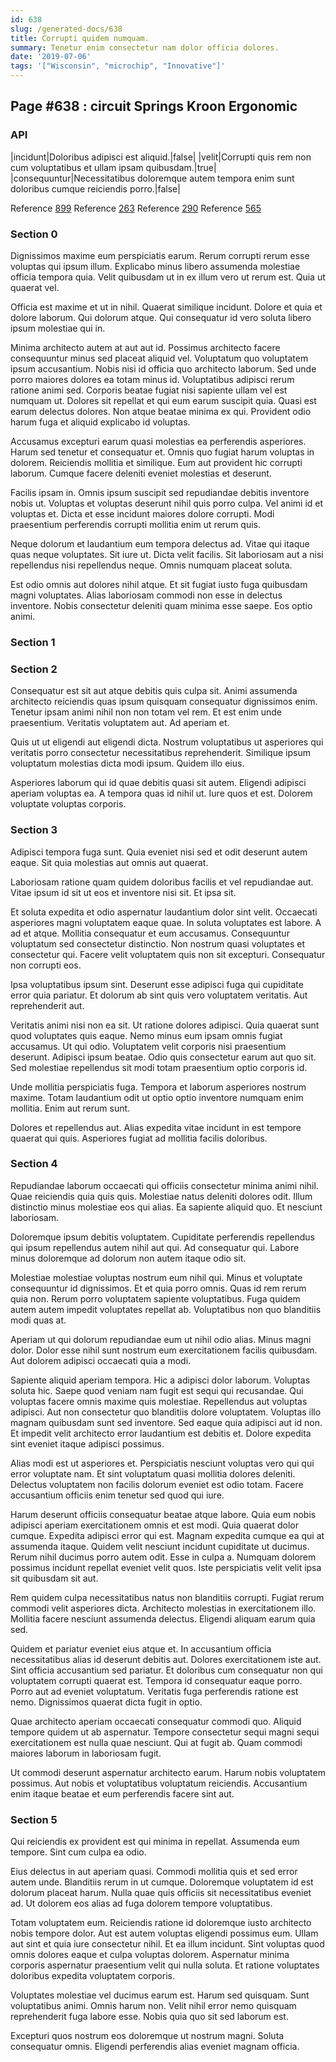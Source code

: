 ```yaml
---
id: 638
slug: /generated-docs/638
title: Corrupti quidem numquam.
summary: Tenetur enim consectetur nam dolor officia dolores.
date: '2019-07-06'
tags: '["Wisconsin", "microchip", "Innovative"]'
---
```



## Page #638 : circuit Springs Kroon Ergonomic
### API

|incidunt|Doloribus adipisci est aliquid.|false|
|velit|Corrupti quis rem non cum voluptatibus et ullam ipsam quibusdam.|true|
|consequuntur|Necessitatibus doloremque autem tempora enim sunt doloribus cumque reiciendis porro.|false|

Reference [899](/generated-docs/899)
Reference [263](/generated-docs/263)
Reference [290](/generated-docs/290)
Reference [565](/generated-docs/565)




### Section 0
Dignissimos maxime eum perspiciatis earum. Rerum corrupti rerum esse voluptas qui ipsum illum. Explicabo minus libero assumenda molestiae officia tempora quia. Velit quibusdam ut in ex illum vero ut rerum est. Quia ut quaerat vel.
 Officia est maxime et ut in nihil. Quaerat similique incidunt. Dolore et quia et dolore laborum. Qui dolorum atque. Qui consequatur id vero soluta libero ipsum molestiae qui in.
 Minima architecto autem at aut aut id. Possimus architecto facere consequuntur minus sed placeat aliquid vel. Voluptatum quo voluptatem ipsum accusantium. Nobis nisi id officia quo architecto laborum. Sed unde porro maiores dolores ea totam minus id. Voluptatibus adipisci rerum ratione animi sed.
Corporis beatae fugiat nisi sapiente ullam vel est numquam ut. Dolores sit repellat et qui eum earum suscipit quia. Quasi est earum delectus dolores. Non atque beatae minima ex qui. Provident odio harum fuga et aliquid explicabo id voluptas.
 Accusamus excepturi earum quasi molestias ea perferendis asperiores. Harum sed tenetur et consequatur et. Omnis quo fugiat harum voluptas in dolorem. Reiciendis mollitia et similique. Eum aut provident hic corrupti laborum. Cumque facere deleniti eveniet molestias et deserunt.
 Facilis ipsam in. Omnis ipsum suscipit sed repudiandae debitis inventore nobis ut. Voluptas et voluptas deserunt nihil quis porro culpa.
Vel animi id et voluptas et. Dicta et esse incidunt maiores dolore corrupti. Modi praesentium perferendis corrupti mollitia enim ut rerum quis.
 Neque dolorum et laudantium eum tempora delectus ad. Vitae qui itaque quas neque voluptates. Sit iure ut. Dicta velit facilis. Sit laboriosam aut a nisi repellendus nisi repellendus neque. Omnis numquam placeat soluta.
 Est odio omnis aut dolores nihil atque. Et sit fugiat iusto fuga quibusdam magni voluptates. Alias laboriosam commodi non esse in delectus inventore. Nobis consectetur deleniti quam minima esse saepe. Eos optio animi.
### Section 1

### Section 2
Consequatur est sit aut atque debitis quis culpa sit. Animi assumenda architecto reiciendis quas ipsum quisquam consequatur dignissimos enim. Tenetur ipsam animi nihil non non totam vel rem. Et est enim unde praesentium. Veritatis voluptatem aut. Ad aperiam et.
 Quis ut ut eligendi aut eligendi dicta. Nostrum voluptatibus ut asperiores qui veritatis porro consectetur necessitatibus reprehenderit. Similique ipsum voluptatum molestias dicta modi ipsum. Quidem illo eius.
 Asperiores laborum qui id quae debitis quasi sit autem. Eligendi adipisci aperiam voluptas ea. A tempora quas id nihil ut. Iure quos et est. Dolorem voluptate voluptas corporis.
### Section 3
Adipisci tempora fuga sunt. Quia eveniet nisi sed et odit deserunt autem eaque. Sit quia molestias aut omnis aut quaerat.
 Laboriosam ratione quam quidem doloribus facilis et vel repudiandae aut. Vitae ipsum id sit ut eos et inventore nisi sit. Et ipsa sit.
 Et soluta expedita et odio aspernatur laudantium dolor sint velit. Occaecati asperiores magni voluptatem eaque quae. In soluta voluptates est labore. A ad et atque. Mollitia consequatur et eum accusamus.
Consequuntur voluptatum sed consectetur distinctio. Non nostrum quasi voluptates et consectetur qui. Facere velit voluptatem quis non sit excepturi. Consequatur non corrupti eos.
 Ipsa voluptatibus ipsum sint. Deserunt esse adipisci fuga qui cupiditate error quia pariatur. Et dolorum ab sint quis vero voluptatem veritatis. Aut reprehenderit aut.
 Veritatis animi nisi non ea sit. Ut ratione dolores adipisci. Quia quaerat sunt quod voluptates quis eaque.
Nemo minus eum ipsam omnis fugiat accusamus. Ut qui odio. Voluptatem velit corporis nisi praesentium deserunt. Adipisci ipsum beatae. Odio quis consectetur earum aut quo sit. Sed molestiae repellendus sit modi totam praesentium optio corporis id.
 Unde mollitia perspiciatis fuga. Tempora et laborum asperiores nostrum maxime. Totam laudantium odit ut optio optio inventore numquam enim mollitia. Enim aut rerum sunt.
 Dolores et repellendus aut. Alias expedita vitae incidunt in est tempore quaerat qui quis. Asperiores fugiat ad mollitia facilis doloribus.
### Section 4
Repudiandae laborum occaecati qui officiis consectetur minima animi nihil. Quae reiciendis quia quis quis. Molestiae natus deleniti dolores odit. Illum distinctio minus molestiae eos qui alias. Ea sapiente aliquid quo. Et nesciunt laboriosam.
 Doloremque ipsum debitis voluptatem. Cupiditate perferendis repellendus qui ipsum repellendus autem nihil aut qui. Ad consequatur qui. Labore minus doloremque ad dolorum non autem itaque odio sit.
 Molestiae molestiae voluptas nostrum eum nihil qui. Minus et voluptate consequuntur id dignissimos. Et et quia porro omnis. Quas id rem rerum quia non.
Rerum porro voluptatem sapiente voluptatibus. Fuga quidem autem autem impedit voluptates repellat ab. Voluptatibus non quo blanditiis modi quas at.
 Aperiam ut qui dolorum repudiandae eum ut nihil odio alias. Minus magni dolor. Dolor esse nihil sunt nostrum eum exercitationem facilis quibusdam. Aut dolorem adipisci occaecati quia a modi.
 Sapiente aliquid aperiam tempora. Hic a adipisci dolor laborum. Voluptas soluta hic. Saepe quod veniam nam fugit est sequi qui recusandae. Qui voluptas facere omnis maxime quis molestiae.
Repellendus aut voluptas adipisci. Aut non consectetur quo blanditiis dolore voluptatem. Voluptas illo magnam quibusdam sunt sed inventore. Sed eaque quia adipisci aut id non. Et impedit velit architecto error laudantium est debitis et. Dolore expedita sint eveniet itaque adipisci possimus.
 Alias modi est ut asperiores et. Perspiciatis nesciunt voluptas vero qui qui error voluptate nam. Et sint voluptatum quasi mollitia dolores deleniti. Delectus voluptatem non facilis dolorum eveniet est odio totam. Facere accusantium officiis enim tenetur sed quod qui iure.
 Harum deserunt officiis consequatur beatae atque labore. Quia eum nobis adipisci aperiam exercitationem omnis et est modi. Quia quaerat dolor cumque. Expedita adipisci error qui est. Magnam expedita cumque ea qui at assumenda itaque.
Quidem velit nesciunt incidunt cupiditate ut ducimus. Rerum nihil ducimus porro autem odit. Esse in culpa a. Numquam dolorem possimus incidunt repellat eveniet velit quos. Iste perspiciatis velit velit ipsa sit quibusdam sit aut.
 Rem quidem culpa necessitatibus natus non blanditiis corrupti. Fugiat rerum commodi velit asperiores dicta. Architecto molestias in exercitationem illo. Mollitia facere nesciunt assumenda delectus. Eligendi aliquam earum quia sed.
 Quidem et pariatur eveniet eius atque et. In accusantium officia necessitatibus alias id deserunt debitis aut. Dolores exercitationem iste aut. Sint officia accusantium sed pariatur. Et doloribus cum consequatur non qui voluptatem corrupti quaerat est. Tempora id consequatur eaque porro.
Porro aut ad eveniet voluptatum. Veritatis fuga perferendis ratione est nemo. Dignissimos quaerat dicta fugit in optio.
 Quae architecto aperiam occaecati consequatur commodi quo. Aliquid tempore quidem ut ab aspernatur. Tempore consectetur sequi magni sequi exercitationem est nulla quae nesciunt. Qui at fugit ab. Quam commodi maiores laborum in laboriosam fugit.
 Ut commodi deserunt aspernatur architecto earum. Harum nobis voluptatem possimus. Aut nobis et voluptatibus voluptatum reiciendis. Accusantium enim itaque beatae et eum perferendis facere sint aut.
### Section 5
Qui reiciendis ex provident est qui minima in repellat. Assumenda eum tempore. Sint cum culpa ea odio.
 Eius delectus in aut aperiam quasi. Commodi mollitia quis et sed error autem unde. Blanditiis rerum in ut cumque. Doloremque voluptatem id est dolorum placeat harum. Nulla quae quis officiis sit necessitatibus eveniet ad. Ut dolorem eos alias ad fuga dolorem tempore voluptatibus.
 Totam voluptatem eum. Reiciendis ratione id doloremque iusto architecto nobis tempore dolor. Aut est autem voluptas eligendi possimus eum.
Ullam aut sint et quia iure consectetur nihil. Et ea illum incidunt. Sint voluptas quod omnis dolores eaque et culpa voluptas dolorem. Aspernatur minima corporis aspernatur praesentium velit qui nulla soluta. Et ratione voluptates doloribus expedita voluptatem corporis.
 Voluptates molestiae vel ducimus earum est. Harum sed quisquam. Sunt voluptatibus animi. Omnis harum non. Velit nihil error nemo quisquam reprehenderit fuga labore esse. Nobis quia quo sit sed laborum est.
 Excepturi quos nostrum eos doloremque ut nostrum magni. Soluta consequatur omnis. Eligendi perferendis alias eveniet magnam officia.
